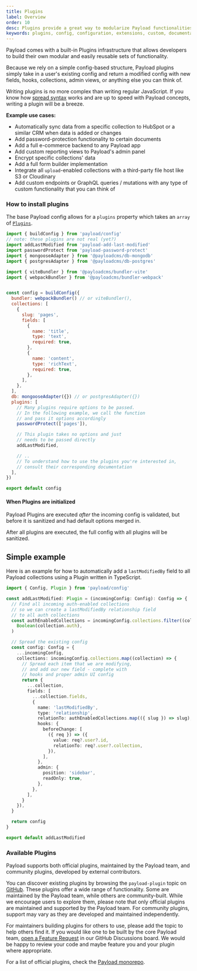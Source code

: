 ```yaml
---
title: Plugins
label: Overview
order: 10
desc: Plugins provide a great way to modularize Payload functionalities into easy-to-use enhancements and extensions of your Payload apps.
keywords: plugins, config, configuration, extensions, custom, documentation, Content Management System, cms, headless, javascript, node, react, express
---
```


Payload comes with a built-in Plugins infrastructure that allows developers to build their own modular and easily reusable sets of functionality.

<Banner type="success">
  Because we rely on a simple config-based structure, Payload plugins simply take in a user's
  existing config and return a modified config with new fields, hooks, collections, admin views, or
  anything else you can think of.
</Banner>

Writing plugins is no more complex than writing regular JavaScript. If you know how [spread syntax](https://developer.mozilla.org/en-US/docs/Web/JavaScript/Reference/Operators/Spread_syntax) works and are up to speed with Payload concepts, writing a plugin will be a breeze.

**Example use cases:**

- Automatically sync data from a specific collection to HubSpot or a similar CRM when data is added or changes
- Add password-protection functionality to certain documents
- Add a full e-commerce backend to any Payload app
- Add custom reporting views to Payload's admin panel
- Encrypt specific collections' data
- Add a full form builder implementation
- Integrate all `upload`-enabled collections with a third-party file host like S3 or Cloudinary
- Add custom endpoints or GraphQL queries / mutations with any type of custom functionality that you can think of

### How to install plugins

The base Payload config allows for a `plugins` property which takes an `array` of [`Plugins`](https://github.com/mzinga-io/mzinga-core/blob/main/packages/mzinga/src/config/types.ts).

```js
import { buildConfig } from 'payload/config'
// note: these plugins are not real (yet?)
import addLastModified from 'payload-add-last-modified'
import passwordProtect from 'payload-password-protect'
import { mongooseAdapter } from '@payloadcms/db-mongodb'
import { postgresAdapter } from '@payloadcms/db-postgres'

import { viteBundler } from '@payloadcms/bundler-vite'
import { webpackBundler } from '@payloadcms/bundler-webpack'


const config = buildConfig({
  bundler: webpackBundler() // or viteBundler(),
  collections: [
    {
      slug: 'pages',
      fields: [
        {
          name: 'title',
          type: 'text',
          required: true,
        },
        {
          name: 'content',
          type: 'richText',
          required: true,
        },
      ],
    },
  ],
  db: mongooseAdapter({}) // or postgresAdapter({})
  plugins: [
    // Many plugins require options to be passed.
    // In the following example, we call the function
    // and pass it options accordingly
    passwordProtect(['pages']),

    // This plugin takes no options and just
    // needs to be passed directly
    addLastModified,

    // ..
    // To understand how to use the plugins you're interested in,
    // consult their corresponding documentation
  ],
})

export default config
```

#### When Plugins are initialized

Payload Plugins are executed _after_ the incoming config is validated, but before it is sanitized and had default options merged in.

After all plugins are executed, the full config with all plugins will be sanitized.

## Simple example

Here is an example for how to automatically add a `lastModifiedBy` field to all Payload collections using a Plugin written in TypeScript.

```ts
import { Config, Plugin } from 'payload/config'

const addLastModified: Plugin = (incomingConfig: Config): Config => {
  // Find all incoming auth-enabled collections
  // so we can create a lastModifiedBy relationship field
  // to all auth collections
  const authEnabledCollections = incomingConfig.collections.filter((collection) =>
    Boolean(collection.auth),
  )

  // Spread the existing config
  const config: Config = {
    ...incomingConfig,
    collections: incomingConfig.collections.map((collection) => {
      // Spread each item that we are modifying,
      // and add our new field - complete with
      // hooks and proper admin UI config
      return {
        ...collection,
        fields: [
          ...collection.fields,
          {
            name: 'lastModifiedBy',
            type: 'relationship',
            relationTo: authEnabledCollections.map(({ slug }) => slug),
            hooks: {
              beforeChange: [
                ({ req }) => ({
                  value: req?.user?.id,
                  relationTo: req?.user?.collection,
                }),
              ],
            },
            admin: {
              position: 'sidebar',
              readOnly: true,
            },
          },
        ],
      }
    }),
  }

  return config
}

export default addLastModified
```

### Available Plugins

Payload supports both official plugins, maintained by the Payload team, and community plugins, developed by external contributors.

You can discover existing plugins by browsing the `payload-plugin` topic on [GitHub](https://github.com/topics/payload-plugin). These plugins offer a wide range of functionality. Some are maintained by the Payload team, while others are community-built. While we encourage users to explore them, please note that only official plugins are maintained and supported by the Payload team. For community plugins, support may vary as they are developed and maintained independently.

For maintainers building plugins for others to use, please add the topic to help others find it. If you would like one to be built by the core Payload team, [open a Feature Request](https://github.com/mzinga-io/mzinga-core/discussions) in our GitHub Discussions board. We would be happy to review your code and maybe feature you and your plugin where appropriate.

For a list of official plugins, check the [Payload monorepo](https://github.com/mzinga-io/mzinga-core/tree/main/packages).
